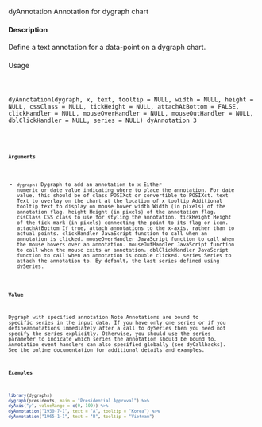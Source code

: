 dyAnnotation Annotation for dygraph chart

#### Description

Define a text annotation for a data-point on a dygraph chart.

####
Usage
<pre><code>

dyAnnotation(dygraph, x, text, tooltip = NULL, width = NULL,
height = NULL, cssClass = NULL, tickHeight = NULL,
attachAtBottom = FALSE, clickHandler = NULL, mouseOverHandler = NULL,
mouseOutHandler = NULL, dblClickHandler = NULL, series = NULL)
dyAnnotation 3

<code><pre>
#### Arguments

* ``dygraph``: Dygraph to add an annotation to
x Either numeric or date value indicating where to place the annotation. For date
value, this should be of class POSIXct or convertible to POSIXct.
text Text to overlay on the chart at the location of x
tooltip Additional tooltip text to display on mouse hover
width Width (in pixels) of the annotation flag.
height Height (in pixels) of the annotation flag.
cssClass CSS class to use for styling the annotation.
tickHeight Height of the tick mark (in pixels) connecting the point to its flag or icon.
attachAtBottom If true, attach annotations to the x-axis, rather than to actual points.
clickHandler JavaScript function to call when an annotation is clicked.
mouseOverHandler
JavaScript function to call when the mouse hovers over an annotation.
mouseOutHandler
JavaScript function to call when the mouse exits an annotation.
dblClickHandler
JavaScript function to call when an annotation is double clicked.
series Series to attach the annotation to. By default, the last series defined using
dySeries.

#### Value

Dygraph with specified annotation
Note
Annotations are bound to specific series in the input data. If you have only one series or if you defineannotations immediately after a call to dySeries then you need not specify the series explicitly.
Otherwise, you should use the series parameter to indicate which series the annotation should be bound to.
Annotation event handlers can also specified globally (see dyCallbacks).
See the online documentation for additional details and examples.

#### Examples
```r

library(dygraphs)
dygraph(presidents, main = "Presidential Approval") %>%
dyAxis("y", valueRange = c(0, 100)) %>%
dyAnnotation("1950-7-1", text = "A", tooltip = "Korea") %>%
dyAnnotation("1965-1-1", text = "B", tooltip = "Vietnam")

```
